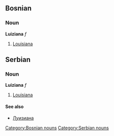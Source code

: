 ==Bosnian==
===Noun===
'''Luiziana''' ''f''
#[[Louisiana]]
[[Category:Bosnian nouns]]

==Serbian==
===Noun===
'''Luiziana''' ''f''
#[[Louisiana]]
====See also====
*[[Луизиана]]
[[Category:Serbian nouns]]